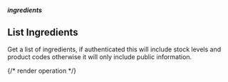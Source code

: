 ##### ingredients

## List Ingredients

Get a list of ingredients, if authenticated this will include stock levels and product codes otherwise it will only include public information.

{/* render operation */}
